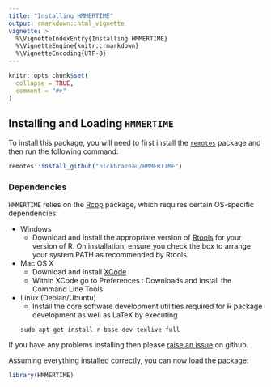 ```yaml
---
title: "Installing HMMERTIME"
output: rmarkdown::html_vignette
vignette: >
  %\VignetteIndexEntry{Installing HMMERTIME}
  %\VignetteEngine{knitr::rmarkdown}
  %\VignetteEncoding{UTF-8}
---
```


```r
knitr::opts_chunk$set(
  collapse = TRUE,
  comment = "#>"
)
```

## Installing and Loading `HMMERTIME`
To install this package, you will need to first install the [`remotes`](https://cran.r-project.org/web/packages/remotes/index.html) package and then run the following command:   

```r
remotes::install_github("nickbrazeau/HMMERTIME")
```


### Dependencies
`HMMERTIME` relies on the [Rcpp](https://cran.r-project.org/web/packages/Rcpp/index.html) package, which requires certain OS-specific dependencies: 

* Windows
    - Download and install the appropriate version of [Rtools](https://cran.rstudio.com/bin/windows/Rtools/) for your version of R. On installation, ensure you check the box to arrange your system PATH as recommended by Rtools
* Mac OS X
    - Download and install [XCode](http://itunes.apple.com/us/app/xcode/id497799835?mt=12)
    - Within XCode go to Preferences : Downloads and install the Command Line Tools
* Linux (Debian/Ubuntu)
    - Install the core software development utilities required for R package development as well as LaTeX by executing
    ```
    sudo apt-get install r-base-dev texlive-full
    ```

If you have any problems installing then please [raise an issue](https://github.com/nickbrazeau/HMMERTIME/issues) on github.

Assuming everything installed correctly, you can now load the package:

```r
library(HMMERTIME)
```


